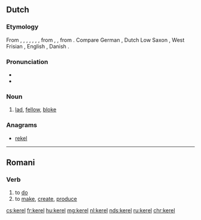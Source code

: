 ==Dutch==
===Etymology===
From {{inh|nl|dum|kerel}}, {{m|dum|carel}}, {{m|dum|caerl}}, {{m|dum|kerl}}, {{etyl|odt|nl}} {{m|odt|*karl}}, {{m|odt|*karal}}, {{m|odt|*keril}}, from {{etyl|frk|nl}} {{m|frk|*karil}}, {{m|frk|*karal}}, from {{etyl|gem-pro|nl}} {{m|gem-pro|*karilaz}}. Compare German {{term|Kerl|lang=de}}, Dutch Low Saxon {{term|keerl|lang=nds-nl}}, West Frisian {{term|tsjirl|lang=fy}}, English {{term|churl|lang=en}}, Danish {{term|karl|lang=da}}.

===Pronunciation===
*{{audio|Nl-kerel.ogg|audio|lang=nl}}
*{{hyphenation|ke|rel|lang=nl}}

===Noun===
{{nl-noun|m|-s|kereltje}}
# [[lad]], [[fellow]], [[bloke]]

===Anagrams===
* [[rekel#Dutch|rekel]]

----

==Romani==

===Verb===
{{rom-verb|el}}

# to [[do]]
# to [[make]], [[create]], [[produce]]

[[cs:kerel]]
[[fr:kerel]]
[[hu:kerel]]
[[mg:kerel]]
[[nl:kerel]]
[[nds:kerel]]
[[ru:kerel]]
[[chr:kerel]]